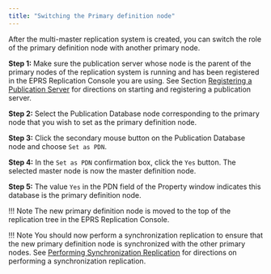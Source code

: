 ```yaml
---
title: "Switching the Primary definition node"
---
```


<div id="switching_pdn" class="registered_link"></div>

After the multi-master replication system is created, you can switch the role of the primary definition node with another primary node.

**Step 1:** Make sure the publication server whose node is the parent of the primary nodes of the replication system is running and has been registered in the EPRS Replication Console you are using. See Section [Registering a Publication Server](../05_smr_operation/02_creating_publication/01_registering_publication_server/#registering_publication_server) for directions on starting and registering a publication server.

**Step 2:** Select the Publication Database node corresponding to the primary node that you wish to set as the primary definition node.

**Step 3:** Click the secondary mouse button on the Publication Database node and choose `Set as PDN`.

**Step 4:** In the `Set as PDN` confirmation box, click the `Yes` button. The selected master node is now the master definition node.

**Step 5:** The value `Yes` in the PDN field of the Property window indicates this database is the primary definition node.

!!! Note
    The new primary definition node is moved to the top of the replication tree in the EPRS Replication Console.

!!! Note
    You should now perform a synchronization replication to ensure that the new primary definition node is synchronized with the other primary nodes. See [Performing Synchronization Replication](05_on_demand_replication_mmr/#perform_synchronization_replication_mmr) for directions on performing a synchronization replication.
